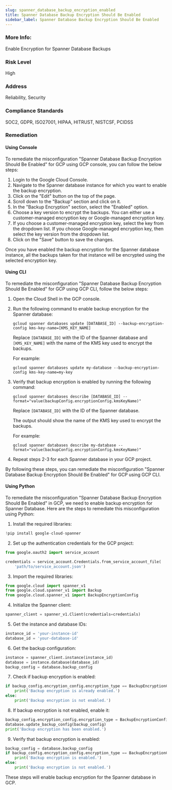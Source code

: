 ```yaml
---
slug: spanner_database_backup_encryption_enabled
title: Spanner Database Backup Encryption Should Be Enabled
sidebar_label: Spanner Database Backup Encryption Should Be Enabled
---
```


### More Info:

Enable Encryption for Spanner Database Backups

### Risk Level

High

### Address

Reliability, Security

### Compliance Standards

SOC2, GDPR, ISO27001, HIPAA, HITRUST, NISTCSF, PCIDSS
### Remediation

#### Using Console

To remediate the misconfiguration "Spanner Database Backup Encryption Should Be Enabled" for GCP using GCP console, you can follow the below steps:

1. Login to the Google Cloud Console.
2. Navigate to the Spanner database instance for which you want to enable the backup encryption.
3. Click on the "Edit" button on the top of the page.
4. Scroll down to the "Backup" section and click on it.
5. In the "Backup Encryption" section, select the "Enabled" option.
6. Choose a key version to encrypt the backups. You can either use a customer-managed encryption key or Google-managed encryption key.
7. If you choose a customer-managed encryption key, select the key from the dropdown list. If you choose Google-managed encryption key, then select the key version from the dropdown list.
8. Click on the "Save" button to save the changes.

Once you have enabled the backup encryption for the Spanner database instance, all the backups taken for that instance will be encrypted using the selected encryption key.

#### Using CLI

To remediate the misconfiguration "Spanner Database Backup Encryption Should Be Enabled" for GCP using GCP CLI, follow the below steps:

1. Open the Cloud Shell in the GCP console.

2. Run the following command to enable backup encryption for the Spanner database:

   ```
   gcloud spanner databases update [DATABASE_ID] --backup-encryption-config kms-key-name=[KMS_KEY_NAME]
   ```

   Replace `[DATABASE_ID]` with the ID of the Spanner database and `[KMS_KEY_NAME]` with the name of the KMS key used to encrypt the backups.

   For example:

   ```
   gcloud spanner databases update my-database --backup-encryption-config kms-key-name=my-key
   ```

3. Verify that backup encryption is enabled by running the following command:

   ```
   gcloud spanner databases describe [DATABASE_ID] --format="value(backupConfig.encryptionConfig.kmsKeyName)"
   ```

   Replace `[DATABASE_ID]` with the ID of the Spanner database.

   The output should show the name of the KMS key used to encrypt the backups.

   For example:

   ```
   gcloud spanner databases describe my-database --format="value(backupConfig.encryptionConfig.kmsKeyName)"
   ```

4. Repeat steps 2-3 for each Spanner database in your GCP project.

By following these steps, you can remediate the misconfiguration "Spanner Database Backup Encryption Should Be Enabled" for GCP using GCP CLI.

#### Using Python

To remediate the misconfiguration "Spanner Database Backup Encryption Should Be Enabled" in GCP, we need to enable backup encryption for Spanner Database. Here are the steps to remediate this misconfiguration using Python:

1. Install the required libraries:

```python
!pip install google-cloud-spanner
```

2. Set up the authentication credentials for the GCP project:

```python
from google.oauth2 import service_account

credentials = service_account.Credentials.from_service_account_file(
    'path/to/service_account.json')
```

3. Import the required libraries:

```python
from google.cloud import spanner_v1
from google.cloud.spanner_v1 import Backup
from google.cloud.spanner_v1 import BackupEncryptionConfig
```

4. Initialize the Spanner client:

```python
spanner_client = spanner_v1.Client(credentials=credentials)
```

5. Get the instance and database IDs:

```python
instance_id = 'your-instance-id'
database_id = 'your-database-id'
```

6. Get the backup configuration:

```python
instance = spanner_client.instance(instance_id)
database = instance.database(database_id)
backup_config = database.backup_config
```

7. Check if backup encryption is enabled:

```python
if backup_config.encryption_config.encryption_type == BackupEncryptionConfig.EncryptionType.GOOGLE_DEFAULT_ENCRYPTION:
    print('Backup encryption is already enabled.')
else:
    print('Backup encryption is not enabled.')
```

8. If backup encryption is not enabled, enable it:

```python
backup_config.encryption_config.encryption_type = BackupEncryptionConfig.EncryptionType.GOOGLE_DEFAULT_ENCRYPTION
database.update_backup_config(backup_config)
print('Backup encryption has been enabled.')
```

9. Verify that backup encryption is enabled:

```python
backup_config = database.backup_config
if backup_config.encryption_config.encryption_type == BackupEncryptionConfig.EncryptionType.GOOGLE_DEFAULT_ENCRYPTION:
    print('Backup encryption is enabled.')
else:
    print('Backup encryption is not enabled.')
```

These steps will enable backup encryption for the Spanner database in GCP.



